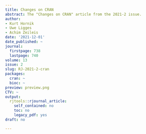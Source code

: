 ```yaml
---
title: Changes on CRAN
abstract: The "Changes on CRAN" article from the 2021-2 issue.
author:
- Kurt Hornik
- Uwe Ligges
- Achim Zeileis
date: '2021-12-01'
date_published: ~
journal:
  firstpage: 738
  lastpage: 740
volume: 13
issue: 2
slug: RJ-2021-2-cran
packages:
  cran: ~
  bioc: ~
preview: preview.png
CTV: ~
output:
  rjtools::rjournal_article:
    self_contained: no
    toc: no
    legacy_pdf: yes
draft: no

---
```

